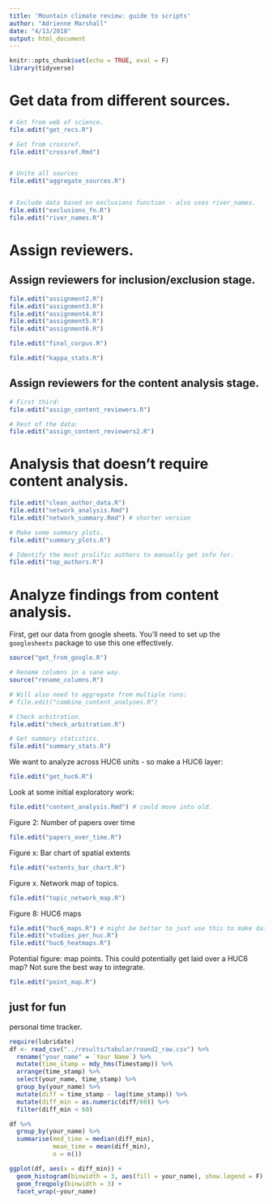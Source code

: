 ```yaml
---
title: 'Mountain climate review: guide to scripts'
author: "Adrienne Marshall"
date: "4/13/2018"
output: html_document
---
```


```r
knitr::opts_chunk$set(echo = TRUE, eval = F)
library(tidyverse)
```

# Get data from different sources. 

```r

# Get from web of science.
file.edit("get_recs.R")

# Get from crossref.
file.edit("crossref.Rmd")


# Unite all sources 
file.edit("aggregate_sources.R")


# Exclude data based on exclusions function - also uses river_names. 
file.edit("exclusions_fn.R")
file.edit("river_names.R")
```


# Assign reviewers.

## Assign reviewers for inclusion/exclusion stage.

```r
file.edit("assignment2.R")
file.edit("assignment3.R")
file.edit("assignment4.R")
file.edit("assignment5.R")
file.edit("assignment6.R")
```

```r
file.edit("final_corpus.R")
```

```r
file.edit("kappa_stats.R")
```



## Assign reviewers for the content analysis stage. 


```r
# First third: 
file.edit("assign_content_reviewers.R")

# Rest of the data: 
file.edit("assign_content_reviewers2.R")
```

# Analysis that doesn't require content analysis. 

```r
file.edit("clean_author_data.R")
file.edit("network_analysis.Rmd")
file.edit("network_summary.Rmd") # shorter version

# Make some summary plots. 
file.edit("summary_plots.R")

# Identify the most prolific authors to manually get info for. 
file.edit("top_authors.R")
```


# Analyze findings from content analysis.

First, get our data from google sheets. You'll need to set up the `googlesheets` package to use this one effectively.

```r
source("get_from_google.R")

# Rename columns in a sane way.
source("rename_columns.R")

# Will also need to aggregate from multiple runs:
# file.edit("combine_content_analyses.R")

# Check arbitration. 
file.edit("check_arbitration.R")

# Get summary statistics.
file.edit("summary_stats.R")
```

We want to analyze across HUC6 units - so make a HUC6 layer: 

```r
file.edit("get_huc6.R")
```

Look at some initial exploratory work: 

```r
file.edit("content_analysis.Rmd") # could move into old. 
```

Figure 2: Number of papers over time
```r
file.edit("papers_over_time.R")
```

Figure x: Bar chart of spatial extents
```r
file.edit("extents_bar_chart.R")
```

Figure x. Network map of topics. 
```r
file.edit("topic_network_map.R")
```


Figure 8: HUC6 maps
```r
file.edit("huc6_maps.R") # might be better to just use this to make data, and make a map in QGIS?
file.edit("studies_per_huc.R")
file.edit("huc6_heatmaps.R")
```

Potential figure: map points. 
This could potentially get laid over a HUC6 map? Not sure the best way to integrate. 
```r
file.edit("point_map.R")
```

## just for fun
personal time tracker. 
```r
require(lubridate)
df <- read_csv("../results/tabular/round2_raw.csv") %>%
  rename("your_name" = `Your Name`) %>%
  mutate(time_stamp = mdy_hms(Timestamp)) %>%
  arrange(time_stamp) %>%
  select(your_name, time_stamp) %>%
  group_by(your_name) %>%
  mutate(diff = time_stamp - lag(time_stamp)) %>%
  mutate(diff_min = as.numeric(diff/60)) %>%
  filter(diff_min < 60) 

df %>%
  group_by(your_name) %>%
  summarise(med_time = median(diff_min),
            mean_time = mean(diff_min),
            n = n())

ggplot(df, aes(x = diff_min)) + 
  geom_histogram(binwidth = 3, aes(fill = your_name), show.legend = F) +
  geom_freqpoly(binwidth = 3) + 
  facet_wrap(~your_name)
```

